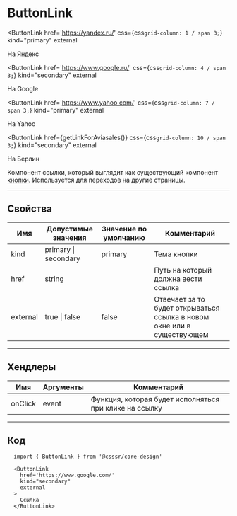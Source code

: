 
# ButtonLink

<ButtonLink
  href='https://yandex.ru/'
  css={css`grid-column: 1 / span 3;`}
  kind="primary"
  external
>
  На Яндекс
</ButtonLink>

<ButtonLink
  href='https://www.google.ru/'
  css={css`grid-column: 4 / span 3;`}
  kind="secondary"
  external
>
  На Google
</ButtonLink>

<ButtonLink
  href='https://www.yahoo.com/'
  css={css`grid-column: 7 / span 3;`}
  kind="primary"
  external
>
  На Yahoo
</ButtonLink>

<ButtonLink
  href={getLinkForAviasales()}
  css={css`grid-column: 10 / span 3;`}
  kind="secondary"
  external
>
  На Берлин  
</ButtonLink>


Компонент ссылки, который выглядит как существующий компонент [кнопки](/docs/button). 
Используется для переходов на другие страницы.

---------------------------------------
## Свойства
Имя      | Допустимые значения  | Значение по умолчанию | Комментарий
-------- | -------------------- | --------------------- | ----------------
kind     | primary \| secondary | primary               | Тема кнопки
href     | string               |                       | Путь на который должна вести ссылка
external | true \| false        | false                 | Отвечает за то будет открываться ссылка в новом окне или в существующем

---------------------------------------
## Хендлеры
Имя       | Аргументы | Комментарий
--------- | --------- | ---------------
onClick   | event     | Функция, которая будет исполняться при клике на ссылку

---------------------------------------
## Код
```
  import { ButtonLink } from '@csssr/core-design'

  <ButtonLink
    href='https://www.google.com/'
    kind="secondary"
    external
  >
    Ссылка
  </ButtonLink>
```
